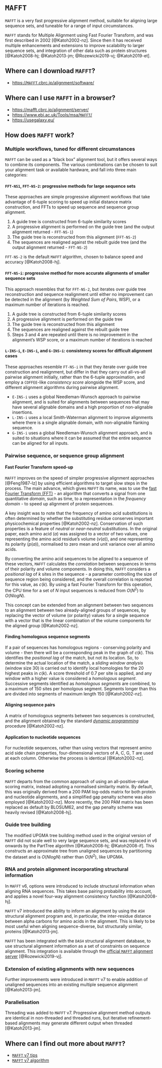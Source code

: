 # `MAFFT` {#sec-MAFFT .numbered}

`MAFFT` is a very fast progressive alignment method, suitable for aligning large sequence sets, and tuneable for a range of input circumstances.

`MAFFT` stands for Multiple Alignment using Fast Fourier Transform, and was first described in 2002 [@Katoh2002-nz]. Since then it has received multiple enhancements and extensions to improve scalability to larger sequence sets, and integration of other data such as protein structures [@Katoh2008-hj; @Katoh2013-jm; @Rozewicki2019-vj; @Katoh2019-et].

## Where can I download `MAFFT`?

- [https://`MAFFT`.cbrc.jp/alignment/software/](https://`MAFFT`.cbrc.jp/alignment/software/)

## Where can I use `MAFFT` in a browser?

- [https://mafft.cbrc.jp/alignment/server/](https://mafft.cbrc.jp/alignment/server/)
- [https://www.ebi.ac.uk/Tools/msa/`MAFFT`/](https://www.ebi.ac.uk/Tools/msa/`MAFFT`/)
- [https://usegalaxy.eu/](https://usegalaxy.eu/)

## How does `MAFFT` work?

### Multiple workflows, tuned for different circumstances

`MAFFT` can be used as a "black box" alignment tool, but it offers several ways to combine its components. The various combinations can be chosen to suit your alignment task or available hardware, and fall into three main categories:

#### `FFT-NS1`, `FFT-NS-2`: progressive methods for large sequence sets

These approaches are simple progressive alignment workflows that take advantage of 6-tuple scoring to speed up initial distance matrix construction, and FFTs to speed up sequence and sequence group alignment.

1. A guide tree is constructed from 6-tuple similarity scores
2. A progressive alignment is performed on the guide tree (and the output alignment returned - `FFT-NS-1`)
3. The guide tree is reconstructed from this alignment (`FFT-NS-2`)
4. The sequences are realigned against the rebuilt guide tree (and the output alignment returned - `FFT-NS-2`)

`FFT-NS-2` is the default `MAFFT` algorithm, chosen to balance speed and accuracy [@Katoh2008-hj].

#### `FFT-NS-i`: progressive method for more accurate alignments of smaller sequence sets

This approach resembles that for `FFT-NS-2`, but iterates over guide tree reconstruction and sequence realignment until either no improvement can be detected in the alignment (by _Weighted Sum of Pairs_, WSP), or a maximum number of iterations is reached.

1. A guide tree is constructed from 6-tuple similarity scores
2. A progressive alignment is performed on the guide tree
3. The guide tree is reconstructed from this alignment
4. The sequences are realigned against the rebuilt guide tree
5. Steps 3 and 4 are repeated until there is no improvement in the alignment's WSP score, or a maximum number of iterations is reached

#### `L-INS-i`, `E-INS-i`, and `G-INS-i`: consistency scores for difficult alignment cases

These approaches resemble `FT-NS-i` in that they iterate over guide tree construction and realignment, but differ in that they carry out all-vs-all pairwise alignment initially, rather than the 6-tuple approximation, and employ a `COFFEE`-like _consistency score_ alongside the WSP score, and different alignment algorithms during pairwise alignment.

- `E-INS-i` uses a global Needleman-Wunsch approach to pairwise alignment, and is suited for alignments between sequences that may have several alignable domains and a high proportion of non-alignable insertions.
- `L-INS-i` uses a local Smith-Waterman alignment to improve alignments where there is a single alignable domain, with non-alignable flanking sequence.
- `G-INS-i` uses a global Needleman-Wunsch alignment approach, and is suited to situations where it can be assumed that the entire sequence can be aligned for all inputs.


### Pairwise sequence, or sequence group alignment

#### Fast Fourier Transform speed-up

`MAFFT` improves on the speed of simpler progressive alignment approaches [@Feng1987-lz] by using efficient algorithms to target slow steps in the process. The main advance, which gives `MAFFT` its name, was to use the [fast Fourier Transform (FFT)](https://en.wikipedia.org/wiki/Fast_Fourier_transform) - an algorithm that converts a signal from one quantitative _domain_, such as time, to a representation in the _frequency domain_ - to speed up alignment of protein sequences.

A key insight was to note that the frequency of amino acid substitutions is often determined by whether the substituting residue conserves important physicochemical properties [@Katoh2002-nz]. Conservation of such properties is a feature of _neutral_ or _near-neutral_ substitutions. In the original paper, each amino acid ($a$) was assigned to a vector of two values, one representing the amino acid residue's volume ($v(a)$), and one representing its polarity ($p(a)$), normalised to zero mean and unit variance over all amino acids.

By converting the amino acid sequences to be aligned to a sequence of these vectors, `MAFFT` calculates the _correlation_ between sequences in terms of their polarity and volume components. In doing this, `MAFFT` considers a _positional lag_ of $k$ sites in the sequence - a parameter controlling the size of sequence region being considered, and the overall correlation is reported for this value, as $c(k)$. By using a fast Fourier Transform for this operation, the CPU time for a set of $N$ input sequences is reduced from $O(N^2)$ to $O(N log N)$.

This concept can be extended from an alignment between two sequences to an alignment between two already-aligned groups of sequences, by replacing the vector of volume (or polarity) values for a single sequence with a vector that is the linear combination of the volume components for the aligned group [@Katoh2002-nz].

#### Finding homologous sequence segments

If a pair of sequences has homologous regions - conserving polarity and volume - then there will be a corresponding peak in the graph of $c(k)$. This identifies the _positional lag_ of the match, but not its location. So, to determine the actual location of the match, a _sliding window analysis_ (window size 30) is carried out to identify local homologies for the 20 highest peaks in $c(k)$. A score threshold of 0.7 per site is applied, and any window with a higher value is considered a _homologous segment_. Successive segments identified as _homologous segments_ are combined, to a maximum of 150 sites per homolgous segment. Segments longer than this are divided into segments of maximum length 150 [@Katoh2002-nz].

#### Aligning sequence pairs

A matrix of homologous segments between two sequences is constructed, and the alignment obtained by the standard [_dynamic programming_](https://en.wikipedia.org/wiki/Dynamic_programming) procedure [@Katoh2002-nz].

#### Application to nucleotide sequences

For nucleotide sequences, rather than using vectors that represent amino acid side chain properties, four-dimensional vectors of A, C, G, T are used at each column. Otherwise the process is identical [@Katoh2002-nz].

### Scoring scheme

`MAFFT` departs from the common approach of using an all-positive-value scoring matrix, instead adopting a normalised similarity matrix. By default, this was originally derived from a 200 PAM log-odds matrix for both protein and nucleotide alignments, and a simplified gap penalty scheme was also employed [@Katoh2002-nz]. More recently, the 200 PAM matrix has been replaced as default by BLOSUM62, and the gap penalty scheme was heavily revised [@Katoh2008-hj]. 

### Guide tree building

The modified UPGMA tree building method used in the original version of `MAFFT` did not scale well to very large sequence sets, and was replaced in v6 onwards by the PartTree algorithm [@Katoh2008-hj; @Katoh2008-if]. This constructs an approximate tree from unaligned sequences by partitioning the dataset and is $O(N log N)$ rather than $O(N^2)$, like UPGMA.

### RNA and protein alignment incorporating structural information

In `MAFFT` v6, options were introduced to include structural information when aligning RNA sequences. This takes base pairing probability into account, and applies a novel four-way alignment consistency function [@Katoh2008-hj].

`MAFFT` v7 introduced the ability to inform an alignment by using the `ASH` structural alignment program and, in particular, the inter-residue distance between alpha carbons for amino acids in the alignment. This is likely to be most useful when aligning sequence-diverse, but structurally similar, proteins [@Katoh2013-jm].

`MAFFT` has been integrated with the `DASH` structural alignment database, to use structural alignment information as a set of constraints on sequence alignment. This integration is available through the [official `MAFFT` alignment server](https://mafft.cbrc.jp/alignment/server/) [@Rozewicki2019-vj].

### Extension of existing alignments with new sequences

Further improvements were introduced in `MAFFT` v7 to enable addition of unaligned sequences into an existing multiple sequence alignment [@Katoh2013-jm]. 

### Parallelisation

Threading was added to `MAFFT` v7. Progressive alignment method outputs are identical in non-threaded and threaded runs, but iterative refinement-based alignments may generate different output when threaded [@Katoh2013-jm].

## Where can I find out more about `MAFFT`?

- [`MAFFT` v7 tips](https://mafft.cbrc.jp/alignment/software/tips0.html)
- [`MAFFT` v7 algorithm](https://mafft.cbrc.jp/alignment/software/algorithms/algorithms.html)